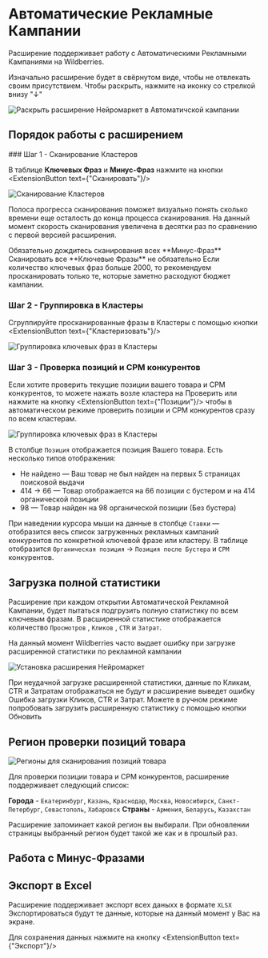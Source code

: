 
# Автоматические Рекламные Кампании

Расширение поддерживает работу с Автоматическими Рекламными Кампаниями на Wildberries.

Изначально расширение будет в свёрнутом виде, чтобы не отвлекать своим присутствием. Чтобы раскрыть, нажмите на иконку со стрелкой внизу "↓"

![Раскрыть расширение Нейромаркет в Автоматичской кампании](/expandWidget.png)

## Порядок работы с расширением

 
<Steps>
### Шаг 1 - Сканирование Кластеров

В таблице **Ключевых Фраз** и **Минус-Фраз** нажмите на кнопки <ExtensionButton text={"Сканировать"}/>


![Сканирование Кластеров](/extensionScan.png)

Полоса прогресса сканирования поможет визуально понять сколько времени еще осталость до конца процесса сканирования. На данный момент скорость сканирования увеличена в десятки раз по сравнению с первой версией расширения.

<Callout type="warning" emoji="⚠️">
Обязательно дождитесь сканирования всех **Минус-Фраз**
</Callout>
<Callout type="info" emoji="ℹ️">
Сканировать все **Ключевые Фразы** не обязательно
</Callout>
Если количество ключевых фраз больше 2000, то рекомендуем просканировать только те, которые заметно расходуют бюджет кампании. 

### Шаг 2 - Группировка в Кластеры
 
Сгруппируйте просканированные фразы в Кластеры с помощью кнопки <ExtensionButton text={"Кластеризовать"}/>

![Группировка ключевых фраз в Кластеры](/extensionClusterize.jpg)

### Шаг 3 - Проверка позиций и CPM конкурентов

Если хотите проверить текущие позиции вашего товара и CPM конкурентов, то можете нажать возле кластера на <span className='font-bold text-blue-600'>Проверить</span> или нажмите на кнопку <ExtensionButton text={"Позиции"}/> чтобы в автоматическом режиме проверить позиции и CPM конкурентов сразу по всем кластерам.

![Группировка ключевых фраз в Кластеры](/extensionCPM.png)

В столбце `Позиция` отображается позиция Вашего товара. Есть несколько типов отображения:
 - <span className='text-red-500 font-bold'>Не найдено</span> — Ваш товар не был найден на первых 5 страницах поисковой выдачи
 - <span className='text-green-500 font-bold'>414 → 66</span> — Товар отображается на 66 позиции с бустером и на 414 органической позиции
 - <span className='text-yellow-500 font-bold'>98</span> — Товар найден на 98 органической позиции (Без бустера) 

При наведении курсора мыши на данные в столбце `Ставки` — отобразится весь список загруженных рекламных кампаний конкурентов по конкретной ключевой фразе или кластеру.
В таблице отобразится `Органическая позиция` → `Позиция после Бустера` и `CPM` конкурентов.
</Steps>

## Загрузка полной статистики

Расширение при каждом открытии Автоматической Рекламной Кампании, будет пытаться подгрузить полную статистику по всем ключевым фразам.
В расширенной статистике отображается количество `Просмотров` , `Кликов` , `CTR` и `Затрат`. 

<Callout emoji="👾">
На данный момент Wildberries часто выдает ошибку при загрузке расширенной статистики по рекламной кампании
</Callout>

![Установка расширения Нейромаркет](/extensionStatsError.png)

При неудачной загрузке расширенной статистики, данные по Кликам, CTR и Затратам отображаться не будут и расширение выведет ошибку <span className='font-semibold text-red-600'>Ошибка загрузки Кликов, CTR и Затрат</span>. Можете в ручном режиме попробовать загрузить расширенную статистику с помощью кнопки <span className='font-bold text-blue-600'>Обновить</span> 

## Регион проверки позиций товара

![Регионы для сканирования позиций товара](/extensionRegions.jpg)

Для проверки позиции товара и CPM конкурентов, расширение поддерживает следующий список:

**Города** - `Екатеринбург`, `Казань`, `Краснодар`, `Москва`, `Новосибирск`, `Санкт-Петербург`, `Севастополь`, `Хабаровск`
**Страны** - `Армения`, `Беларусь`, `Казахстан`

<Callout type="info" emoji="ℹ️">
Расширение запоминает какой регион вы выбирали. При обновлении страницы выбранный регион будет такой же как и в прошлый раз.
</Callout>


## Работа с Минус-Фразами

## Экспорт в Excel

Расширение поддерживает экспорт всех даныхх в формате `XLSX` 
Экспортироваться будут те данные, которые на данный момент у Вас на экране.

Для сохранения данных нажмите на кнопку <ExtensionButton text={"Экспорт"}/>